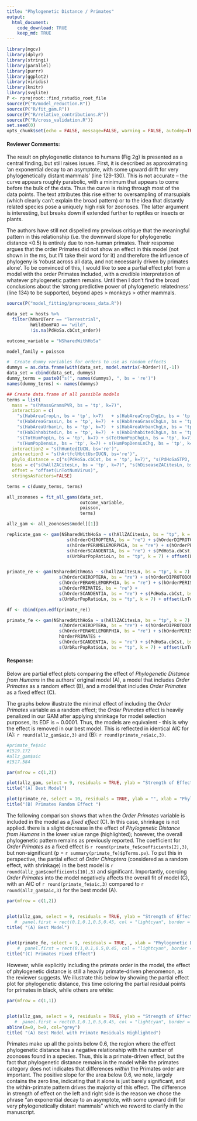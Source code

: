 ```yaml
---
title: "Phylogenetic Distance / Primates"
output: 
  html_document:
    code_download: TRUE
    keep_md: TRUE
---
```


```r
library(mgcv)
library(dplyr)
library(stringi)
library(parallel)
library(purrr)
library(ggplot2)
library(viridis)
library(knitr)
library(svglite)
P <- rprojroot::find_rstudio_root_file
source(P("R/model_reduction.R"))
source(P("R/fit_gam.R"))
source(P("R/relative_contributions.R"))
source(P("R/cross_validation.R"))
set.seed(0)
opts_chunk$set(echo = FALSE, message=FALSE, warning = FALSE, autodep=TRUE, cache = TRUE)
```

#### Reviewer Comments:

The result on phylogenetic distance to humans (Fig 2g) is presented as a central finding, but still raises issues. First, it is described as approximating ‘an exponential decay to an asymptote, with some upward drift for very phylogenetically distant mammals’ (line 129-130). This is not accurate – the curve appears roughly parabolic, with a minimum that appears to come before the bulk of the data. Thus the curve is rising through most of the data points. The text attributes this rise either to oversampling of marsupials (which clearly can’t explain the broad pattern) or to the idea that distantly related species pose a uniquely high risk for zoonoses. The latter argument is interesting, but breaks down if extended further to reptiles or insects or plants.

The authors have still not dispelled my previous critique that the meaningful pattern in this relationship (i.e. the downward slope for phylogenetic distance <0.5) is entirely due to non-human primates. Their response
argues that the order Primates did not show an effect in this model (not shown in the ms, but I’ll take their word for it) and therefore the influence of phylogeny is ‘robust across all data, and not necessarily driven by primates alone’. To be convinced of this, I would like to see a partial effect plot from a model with the order Primates included, with a credible interpretation of whatever phylogenetic pattern remains. Until then I don’t find the broad conclusions about the ‘strong predictive power of phylogenetic relatedness’ (line 134) to be supported, beyond apes > monkeys > other mammals. 

```r

source(P("model_fitting/preprocess_data.R"))

data_set = hosts %>% 
  filter(hMarOTerr == "Terrestrial",
         hWildDomFAO == "wild",
         !is.na(PdHoSa.cbCst_order))

outcome_variable = "NSharedWithHoSa"

model_family = poisson

#  Create dummy variables for orders to use as random effects
dummys = as.data.frame(with(data_set, model.matrix(~hOrder))[,-1])
data_set = cbind(data_set, dummys)
dummy_terms = paste0("s(", names(dummys), ", bs = 're')")
names(dummy_terms) <- names(dummys)

## Create data.frame of all possible models
terms = list(
  mass = "s(hMassGramsPVR, bs = 'tp', k=7)",
  interaction = c(
    "s(HabAreaCropLn, bs = 'tp', k=7)   + s(HabAreaCropChgLn, bs = 'tp', k=7)",
    "s(HabAreaGrassLn, bs = 'tp', k=7)  + s(HabAreaGrassChgLn, bs = 'tp', k=7)",
    "s(HabAreaUrbanLn, bs = 'tp', k=7)  + s(HabAreaUrbanChgLn, bs = 'tp', k=7)",
    "s(HabInhabitedLn, bs = 'tp', k=7)  + s(HabInhabitedChgLn, bs = 'tp', k=7)",
    "s(TotHumPopLn, bs = 'tp', k=7) + s(TotHumPopChgLn, bs = 'tp', k=7) + s(UrbRurPopRatioLn, bs = 'tp', k=7) + s(UrbRurPopRatioChg, bs = 'tp', k=7)",
    "s(HumPopDensLn, bs = 'tp', k=7) + s(HumPopDensLnChg, bs = 'tp', k=7) + s(UrbRurPopRatioLn, bs = 'tp', k=7) + s(UrbRurPopRatioChg, bs = 'tp', k=7)"),
  interaction2 = "s(hHuntedIUCN, bs='re')",
  interaction3 = "s(hArtfclHbttUsrIUCN, bs='re')",
  phylo_distance = c("s(PdHoSa.cbCst, bs = 'tp', k=7)", "s(PdHoSaSTPD, bs = 'tp', k=7)"),
  bias = c("s(hAllZACitesLn, bs = 'tp', k=7)", "s(hDiseaseZACitesLn, bs = 'tp', k=7)"),
  offset = "offset(LnTotNumVirus)",
  stringsAsFactors=FALSE)

terms = c(dummy_terms, terms)

all_zoonoses = fit_all_gams(data_set,
                            outcome_variable,
                            poisson,
                            terms)

allz_gam <- all_zoonoses$model[[1]]

replicate_gam <- gam(NSharedWithHoSa ~ s(hAllZACitesLn, bs = "tp", k = 7) + s(hHuntedIUCN, bs = "re") + s(hOrderCETARTIODACTYLA, bs = "re") + 
                       s(hOrderCHIROPTERA, bs = "re") + s(hOrderDIPROTODONTIA, bs = "re") + 
                       s(hOrderPERAMELEMORPHIA, bs = "re") + s(hOrderPERISSODACTYLA, bs = "re") + 
                       s(hOrderSCANDENTIA, bs = "re") + s(PdHoSa.cbCst, bs = "tp", k = 7) + 
                       s(UrbRurPopRatioLn, bs = "tp", k = 7) + offset(LnTotNumVirus), poisson, data_set, select=TRUE)


primate_re <- gam(NSharedWithHoSa ~ s(hAllZACitesLn, bs = "tp", k = 7) + s(hHuntedIUCN, bs = "re") + s(hOrderCETARTIODACTYLA, bs = "re") + 
                    s(hOrderCHIROPTERA, bs = "re") + s(hOrderDIPROTODONTIA, bs = "re") + 
                    s(hOrderPERAMELEMORPHIA, bs = "re") + s(hOrderPERISSODACTYLA, bs = "re") + 
                    s(hOrderPRIMATES, bs = "re") +
                    s(hOrderSCANDENTIA, bs = "re") + s(PdHoSa.cbCst, bs = "tp", k = 7) + 
                    s(UrbRurPopRatioLn, bs = "tp", k = 7) + offset(LnTotNumVirus), poisson, data_set, select=TRUE)

df <- cbind(pen.edf(primate_re))


```


```r
primate_fe <- gam(NSharedWithHoSa ~ s(hAllZACitesLn, bs = "tp", k = 7) + s(hHuntedIUCN, bs = "re") + s(hOrderCETARTIODACTYLA, bs = "re") + 
                    s(hOrderCHIROPTERA, bs = "re") + s(hOrderDIPROTODONTIA, bs = "re") + 
                    s(hOrderPERAMELEMORPHIA, bs = "re") + s(hOrderPERISSODACTYLA, bs = "re") + 
                    hOrderPRIMATES +
                    s(hOrderSCANDENTIA, bs = "re") + s(PdHoSa.cbCst, bs = "tp", k = 7) + 
                    s(UrbRurPopRatioLn, bs = "tp", k = 7) + offset(LnTotNumVirus), poisson, data_set, select=TRUE)

```

#### Response:
Below are partial effect plots comparing the effect of *Phylogenetic Distance from Humans* in the authors' original model (A), a model that includes *Order Primates* as a random effect (B), and a model that includes *Order Primates* as a fixed effect (C).

The graphs below illustrate the minimal effect of including the *Order Primates* variable as a random effect; the *Order Primates* effect is heavily penalized in our GAM after applying shrinkage for model selection purposes, its EDF is ~ 0.0001. Thus, the models are equivalent - this is why the effect is removed in our best model. This is reflected in identical AIC for (A): `r round(allz_gam$aic,3)` and (B): `r round(primate_re$aic,3)`.

```r
#primate_fe$aic
#1519.172
#allz_gam$aic
#1517.584

par(mfrow = c(1,2))

plot(allz_gam, select = 9, residuals = TRUE, ylab = "Strength of Effect", xlab = "Phylogenetic Distance", cex=0.25, pch=19)
title("(A) Best Model")

plot(primate_re, select = 10, residuals = TRUE, ylab = "", xlab = "Phylogenetic Distance", cex=0.25, pch=19)
title("(B) Primates Random Effect ")
```

The following comparison shows that when the *Order Primates* variable is included in the model as a _fixed effect_ (C). In this case, shrinkage is not applied.  there is a slight decrease in the effect of *Phylogenetic Distance from Humans* in the lower value range (highlighted); however, the overall phylogenetic pattern remains as previously reported. The coefficient for *Order Primates* as a fixed effect is `r round(primate_fe$coefficients[2],3)`, but non-significant (p = `r summary(primate_fe)$pTerms.pv`).  To put this in perspective, the partial effect of *Order Chiroptera* (considered as a random effect, with shrinkage) in the best model is `r round(allz_gam$coefficients[10],3)` and significant. Importantly, coercing *Order Primates* into the model negatively affects the overall fit of model (C), with an AIC of `r round(primate_fe$aic,3)` compared to `r round(allz_gam$aic,3)` for the best model (A).

```r
par(mfrow = c(1,2))


plot(allz_gam, select = 9, residuals = TRUE, ylab = "Strength of Effect", xlab = "Phylogenetic Distance", cex = 0.25, pch=19)
   #  panel.first = rect(0.1,0.1,0.5,0.45, col = "lightcyan", border = NA))
title( "(A) Best Model")


plot(primate_fe, select = 9, residuals = TRUE, , xlab = "Phylogenetic Distance", ylab = "", cex=0.25, pch=19)
    #  panel.first = rect(0.1,0.1,0.5,0.45, col = "lightcyan", border = NA))
title("(C) Primates Fixed Effect")


```

However, while explicitly including the primate order in the model, the effect of phylogenetic distance is still a heavily primate-driven phenomenon, as the
reviewer suggests.  We illustrate this below by showing the partial effect plot for phylogenetic distance, this time coloring the partial residual points for primates in black, while others are white:

```r
par(mfrow = c(1,1))


plot(allz_gam, select = 9, residuals = TRUE, ylab = "Strength of Effect", xlab = "Phylogenetic Distance", cex = ifelse(primate_fe$model$hOrderPRIMATES, 0.6, 0.75), pch=ifelse(primate_fe$model$hOrderPRIMATES, 19, 1), lwd=0.75)
   #  panel.first = rect(0.1,0.1,0.5,0.45, col = "lightcyan", border = NA))
abline(a=0, b=0, col="grey")
title( "(A) Best Model with Primate Residuals Highlighted")
```


Primates make up all the points below 0.6, the region where the effect phylogenetic distance has a negative relationship with the number of zoonoses found in 
a species.  Thus,  this is a primate-driven effect, but the fact that phylogenetic distance remains in the model while the primates category does not indicates that differences *within* the Primates order are important.  The positive slope for the area below 0.6, we note, largely contains the zero line,
indicating that it alone is just barely significant, and the within-primate pattern drives the majority of this effect.  The difference in strength of effect
on the left and right side is the reason we chose the phrase "an exponential decay to an asymptote, with some upward drift for very phylogenetically distant mammals" which we reword to clarify in the manuscript.
